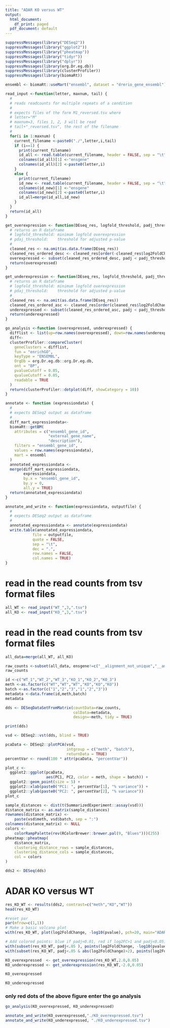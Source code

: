 ```yaml
---
title: "ADAR KO versus WT"
output:
  html_document:
    df_print: paged
  pdf_document: default
---
```


```r
suppressMessages(library("DESeq2"))
suppressMessages(library("ggplot2"))
suppressMessages(library("pheatmap"))
suppressMessages(library("tidyr"))
suppressMessages(library("dplyr"))
suppressMessages(library(org.Dr.eg.db))
suppressMessages(library(clusterProfiler))
suppressMessages(library(biomaRt))
```

```r
ensembl <- biomaRt::useMart("ensembl", dataset = "drerio_gene_ensembl")
```

```r
read_input <-function(letter, maxnum, tail) {
  #
  # reads readcounts for multiple repeats of a condition
  # 
  # expects files of the form M1_reversed.tsv where
  # letter="M"
  # maxnum=3, files 1, 2, 3 will be read
  # tail+"_reversed.tsv", the rest of the filename
  # 
  for(i in 1:maxnum) {
    current_filename <-paste0("./",letter,i,tail)
    if (i==1) {
      print(current_filename)
      id_all <- read.table(current_filename, header = FALSE, sep = "\t")
      colnames(id_all)[1] <-"ensgene"
      colnames(id_all)[2] <-paste0(letter,i)
    }
    else {
      print(current_filename)
      id_new <- read.table(current_filename, header = FALSE, sep = "\t")
      colnames(id_new)[1] <-"ensgene"
      colnames(id_new)[2] <-paste0(letter,i)
      id_all=merge(id_all,id_new)
    }
  }
  return(id_all)
}
```

```r
get_overexpression <- function(DEseq_res, logfold_threshold, padj_threshold) {
  # returns an R dataframe
  # logfold_threshold: minimum logfold overexpression 
  # pdaj_threshold:    threshold for adjusted p-value
  #
  cleaned_res <- na.omit(as.data.frame(DEseq_res))
  cleaned_res_ordered_desc <- cleaned_res[order(-cleaned_res$log2FoldChange),]
  overexpressed <- subset(cleaned_res_ordered_desc, padj < padj_threshold & log2FoldChange > logfold_threshold)
  return(overexpressed) 
}
```

```r
get_underexpression <- function(DEseq_res, logfold_threshold, padj_threshold) {
  # returns an R dataframe
  # logfold_threshold: minimum logfold overexpression 
  # pdaj_threshold:    threshold for adjusted p-value
  #
  cleaned_res <- na.omit(as.data.frame(DEseq_res))
  cleaned_res_ordered_asc <- cleaned_res[order(cleaned_res$log2FoldChange),]
  underexpressed <- subset(cleaned_res_ordered_asc, padj < padj_threshold & log2FoldChange < logfold_threshold)
  return(underexpressed) 
}
```

```r
go_analysis <-function (overexpressed, underexpressed) {
  difflist <- list(up=row.names(overexpressed), down=row.names(underexpressed))
  diff<-
  clusterProfiler::compareCluster(
    geneClusters = difflist,
    fun = "enrichGO",
    keyType = "ENSEMBL",
    OrgDb = org.Dr.eg.db::org.Dr.eg.db,
    ont = "BP",
    pvalueCutoff = 0.05,
    qvalueCutoff = 0.05,
    readable = TRUE
  )
  return(clusterProfiler::dotplot(diff, showCategory = 10))
}
```

```r
annotate <- function (expressiondata) {
  #
  # expects DESeq2 output as dataframe
  #
  diff_mart_expressiondata<-
  biomaRt::getBM(
    attributes = c("ensembl_gene_id",
                   "external_gene_name",
                   "description"),
    filters = "ensembl_gene_id",
    values = row.names(expressiondata),
    mart = ensembl
  )
  annotated_expressiondata <-
  merge(diff_mart_expressiondata,
        expressiondata,
        by.x = "ensembl_gene_id",
        by.y = 0,
        all.y = TRUE)
  return(annotated_expressiondata)
}
```

```r
annotate_and_write <- function(expressiondata, outputfile) {
  #
  # expects DESeq2 output as dataframe
  #
  annotated_expressiondata <- annotate(expressiondata)
  write.table(annotated_expressiondata,
            file = outputfile,
            quote = FALSE,
            sep = "\t",
            dec = ".",
            row.names = FALSE,
            col.names = TRUE)
}
```

# read in the read counts from tsv format files 

```r
all_WT <- read_input("WT_",3,".tsv")
all_KO <- read_input("KO_",3,".tsv")
```

# read in the read counts from tsv format files 

```r
all_data=merge(all_WT, all_KO)
```

```r
raw_counts <-subset(all_data, ensgene!=c("__alignment_not_unique","__ambiguous", "__no_feature","__not_aligned","__too_low_aQual"))
raw_counts
```

```r
id <-c("WT_1","WT_2","WT_3","KO_1","KO_2","KO_3")
meth <-as.factor(c("WT","WT","WT","KO","KO","KO"))
batch <-as.factor(c("1","2","3","1","2","3"))
metadata <-data.frame(id,meth,batch)
metadata
```

```r
dds <- DESeqDataSetFromMatrix(countData=raw_counts, 
                              colData=metadata, 
                              design=~meth, tidy = TRUE)
```

```r
print(dds)
```

```r
vsd <- DESeq2::vst(dds, blind = TRUE)
```

```r
pcaData <- DESeq2::plotPCA(vsd,
                           intgroup = c("meth", "batch"),
                           returnData = TRUE)
percentVar <- round(100 * attr(pcaData, "percentVar"))
```

```r
plot_c <-
  ggplot2::ggplot(pcaData,
                  aes(PC1, PC2, color = meth, shape = batch)) +
  ggplot2::geom_point(size = 5) +
  ggplot2::xlab(paste0("PC1: ", percentVar[1], "% variance")) +
  ggplot2::ylab(paste0("PC2: ", percentVar[2], "% variance")) 
plot_c
```

```r
sample_distances <- dist(t(SummarizedExperiment::assay(vsd)))
distance_matrix <- as.matrix(sample_distances)
rownames(distance_matrix) <-
    paste(vsd$meth, vsd$batch, sep = ":")
colnames(distance_matrix) <- NULL
colors <-
    colorRampPalette(rev(RColorBrewer::brewer.pal(9, "Blues")))(255)
pheatmap::pheatmap(
    distance_matrix,
    clustering_distance_rows = sample_distances,
    clustering_distance_cols = sample_distances,
    col = colors
)
```


```r
dds2 <- DESeq(dds)
```

# ADAR KO versus WT

```r
res_KO_WT <- results(dds2, contrast=c("meth","KO","WT"))
head(res_KO_WT)
```

```r
#reset par
par(mfrow=c(1,1))
# Make a basic volcano plot
with(res_KO_WT, plot(log2FoldChange, -log10(pvalue), pch=20, main="ADAR KO versus WT", xlim=c(-12,12)))

# Add colored points: blue if padj<0.01, red if log2FC>1 and padj<0.05)
with(subset(res_KO_WT, padj<.05 ), points(log2FoldChange, -log10(pvalue), pch=20, col="blue"))
with(subset(res_KO_WT, padj<.05 & abs(log2FoldChange)>2), points(log2FoldChange, -log10(pvalue), pch=20, col="red"))
```

```r
KO_overexpressed  <- get_overexpression(res_KO_WT,2.0,0.05)
KO_underexpressed <- get_underexpression(res_KO_WT,-2.0,0.05)
``` 

```r
KO_overexpressed
```

```r
KO_underexpressed
```

### only red dots of the above figure enter the go analysis

```r
go_analysis(KO_overexpressed, KO_underexpressed)
```

```r
annotate_and_write(KO_overexpressed,"./KO_overexpressed.tsv")
annotate_and_write(KO_underexpressed, "./KO_underexpressed.tsv")
```

